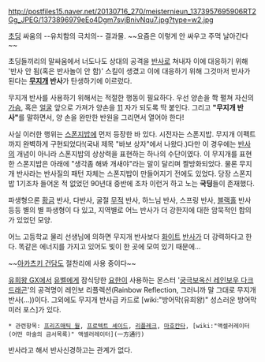 http://postfiles15.naver.net/20130716_270/meisternieun_1373957695906RT2Gg_JPEG/1373896979eEo4Dgm7svjBnivNqu7.jpg?type=w2.jpg

[[초딩]] 싸움의 --유치함의 극치의-- 결과물.
~~요즘은 이렇게 안 싸우고 주먹 날아간다~~

초딩들끼리의 말싸움에서 너도나도 상대의 공격을 [[반사]]로 쳐내자 이에 대응하기 위해 '반사 안 됨(혹은 반사놀이 안 함)' 스킬이 생겼고 이에 대응하기 위해 그것마저 반사가 된다는 '''[[무지개]] 반사'''가 탄생하기에 이르렀다.

무지개 반사를 사용하기 위해서는 적절한 행동이 필요하다. 우선 양손을 쫙 펼쳐 자신의 [[가슴]], 혹은 [[얼굴]] 앞으로 가져가 양손을 [[11]] 자가 되도록 딱 붙인다. 그리고 '''"무지개 반사"'''를 말하면서, 양 손을 완만한 반원을 그리면서 열어야 한다! 

사실 이러한 행위는 [[스폰지밥]]에 먼저 등장한 바 있다. 시전자는 스폰지밥. 무지개 이펙트까지 완벽하게 구현되었다!(국내 제목 "바보 상자"에서 나왔다.)다만 이 경우에는 [[반사]]의 개념이 아니라 스폰지밥의 상상력을 표현하는 하나의 수단이였다. 이 무지개를 표현한 스폰지밥은 아래에 "생각좀 해봐 개새야"라는 말이 달리며 짤방화되었다. 물론 무지개 반사라는 반사질의 패턴 자체는 스폰지밥이 만들어지기 전에도 있었다. 당장 스폰지밥 1기조차 들어온 적 없었던 90년대 중반에 조차 이런거 하고 노는 '''국딩'''들이 존재했다.

파생형으론 [[황금]] 반사, 다반사, 굴절 [[무적]] 반사, 하느님 반사, 스프링 반사, [[블랙홀]] 반사 등등 별의 별 파생형이 다 있고, 지역별로 어느 반사가 더 강한지에 대한 암묵적인 합의가 있었던 모양. 

어느 고등학교 물리 선생님에 의하면 무지개 반사보다 [[화이트]] [[반사]]가 더 강력하다고 한다. 똑같은 에너지를 가지고 있어도 빛이 한 곳에 모여 있기 때문에…

~~[[아카츠키 건담]]도 절찬리에 사용 중이다~~

[[유희왕 GX]]에서 [[유벨]]에게 잠식당한 [[요한]]이 사용하는 몬스터 '[[궁극보옥신 레인보우 다크 드래곤]]'의 공격명이 레인보 리플렉션(Rainbow Reflection, 그러니까 말 그대로 무지개 반사(...))이다. 그외에도 무지개 반사급 카드로 [wiki:"방어막(유희왕)" 성스러운 방어막 미러 포스]가 있다.

 * 관련항목: [[프리즈매틱 월]], [[프로텍트 셰이드]], [[리플레크]], [[마호칸타]], [wiki:"액셀러레이터(어떤 마술의 금서목록)" 액셀러레이터](一方通行)

반사라고 해서 반사신경하고는 관계가 없다.
